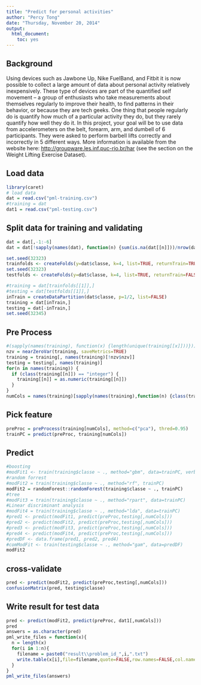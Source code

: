```yaml
---
title: "Predict for personal activities"
author: "Percy Tong"
date: "Thursday, November 20, 2014"
output:
  html_document:
    toc: yes
---
```


Background
---------

Using devices such as Jawbone Up, Nike FuelBand, and Fitbit it is now possible to collect a large amount of data about personal activity relatively inexpensively. These type of devices are part of the quantified self movement – a group of enthusiasts who take measurements about themselves regularly to improve their health, to find patterns in their behavior, or because they are tech geeks. One thing that people regularly do is quantify how much of a particular activity they do, but they rarely quantify how well they do it. In this project, your goal will be to use data from accelerometers on the belt, forearm, arm, and dumbell of 6 participants. They were asked to perform barbell lifts correctly and incorrectly in 5 different ways. More information is available from the website here: <http://groupware.les.inf.puc-rio.br/har> (see the section on the Weight Lifting Exercise Dataset). 

Load data
---------
```r
library(caret)
# load data
dat = read.csv("pml-training.csv")
#training = dat
dat1 = read.csv("pml-testing.csv")

```


Split data for training and validating
--------------------------------------
```r
dat = dat[,-1:-6]
dat = dat[!sapply(names(dat), function(n) {sum(is.na(dat[[n]]))/nrow(dat)>0.8})]

set.seed(32323)
trainfolds <- createFolds(y=dat$classe, k=4, list=TRUE, returnTrain=TRUE)
set.seed(32323)
testfolds <- createFolds(y=dat$classe, k=4, list=TRUE, returnTrain=FALSE)

#training = dat[trainfolds[[1]],]
#testing = dat[testfolds[[1]],]
inTrain = createDataPartition(dat$classe, p=1/2, list=FALSE)
training = dat[inTrain,]
testing = dat[-inTrain,]
set.seed(32345)
```

Pre Process
--------------------------------------
```r
#(sapply(names(training), function(x) {length(unique(training[[x]]))}))
nzv = nearZeroVar(training, saveMetrics=TRUE)
training = training[, names(training)[!nzv$nzv]]
testing = testing[, names(training)]
for(n in names(training)) {
  if (class(training[[n]]) == "integer") {
    training[[n]] = as.numeric(training[[n]])
  }
}
numCols = names(training)[sapply(names(training),function(n) {class(training[[n]])=="numeric"})]
```

Pick feature
--------------------------------------
```r
preProc = preProcess(training[numCols], method=c("pca"), thred=0.95)
trainPC = predict(preProc, training[numCols])
```

Predict
--------------------------------------
```r
#boosting
#modFit1 <- train(training$classe ~ ., method="gbm", data=trainPC, verbose=FALSE)
#random forrest
#modFit2 = train(training$classe ~ ., method="rf", trainPC)
modFit2 = randomForest::randomForest(training$classe ~ ., trainPC)
#tree
#modFit3 = train(training$classe ~ ., method="rpart", data=trainPC)
#Linear discriminant analysis
#modFit4 = train(training$classe ~ ., method="lda", data=trainPC)
#pred1 <- predict(modFit1, predict(preProc,testing[,numCols]))
#pred2 <- predict(modFit2, predict(preProc,testing[,numCols]))
#pred3 <- predict(modFit3, predict(preProc,testing[,numCols]))
#pred4 <- predict(modFit4, predict(preProc,testing[,numCols]))
#predDF <- data.frame(pred1, pred2, pred4)
#comModFit <- train(testing$classe ~ ., method="gam", data=predDF)
modFit2


```

cross-validate
----------------------
```r
pred <- predict(modFit2, predict(preProc,testing[,numCols]))
confusionMatrix(pred, testing$classe)
```


Write result for test data
--------------------------------------
```r
pred <- predict(modFit2, predict(preProc, dat1[,numCols]))
pred
answers = as.character(pred)
pml_write_files = function(x){
  n = length(x)
  for(i in 1:n){
    filename = paste0("result\\problem_id_",i,".txt")
    write.table(x[i],file=filename,quote=FALSE,row.names=FALSE,col.names=FALSE)
  }
}
pml_write_files(answers)
```

